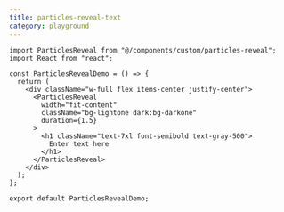 ```yaml
---
title: particles-reveal-text
category: playground
---
```


```tsx
import ParticlesReveal from "@/components/custom/particles-reveal";
import React from "react";

const ParticlesRevealDemo = () => {
  return (
    <div className="w-full flex items-center justify-center">
      <ParticlesReveal
        width="fit-content"
        className="bg-lightone dark:bg-darkone"
        duration={1.5}
      >
        <h1 className="text-7xl font-semibold text-gray-500">
          Enter text here
        </h1>
      </ParticlesReveal>
    </div>
  );
};

export default ParticlesRevealDemo;

```
